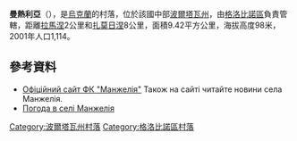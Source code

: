 {{coord|49|19|38|N|33|38|46|E|scale:100000_region:UA|display=title}}

'''曼熱利亞'''（{{lang-uk|Манжелія}}），是[[烏克蘭|烏克蘭]]的村落，位於該國中部[[波爾塔瓦州|波爾塔瓦州]]，由[[格洛比諾區|格洛比諾區]]負責管轄，距離[[拉馬涅|拉馬涅]]2公里和[[扎莫日涅_(格洛比諾區)|扎莫日涅]]8公里，面積9.42平方公里，海拔高度98米，2001年人口1,114。

==參考資料==
* [http://fc-manzheliya.at.ua/ Офіційний сайт ФК "Манжелія"] {{Wayback|url=http://fc-manzheliya.at.ua/ |date=20181230191258 }} Також на сайті читайте новини села Манжелія.
* [http://weather.in.ua/ua/poltavskaja/14917 Погода в селі Манжелія] {{Wayback|url=http://weather.in.ua/ua/poltavskaja/14917 |date=20160305082736 }}

{{DEFAULTSORT:Манжелія}}
[[Category:波爾塔瓦州村落|Category:波爾塔瓦州村落]]
[[Category:格洛比諾區村落|Category:格洛比諾區村落]]


{{Poltava-geo-stub}}